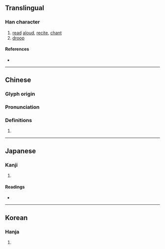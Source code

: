 {{also|亸}}
{{character info/new}}
==Translingual==

===Han character===
{{Han char|rn=30|rad=口|as=17|sn=20|four=06446|canj=YDRRJ|ids=⿰享單}}

# [[read]] [[aloud]], [[recite]], [[chant]]
# [[droop]]

====References====
* {{Han ref|kx=0214.030|dkj=04585|dj=0436.300|hdz=10704.120|uh=56B2|ud=22194|bh=F3FE|bd=62462}}

----

==Chinese==
{{zh-forms|s=亸}}

===Glyph origin===
{{Han etym}}

===Pronunciation===
{{zh-pron
|m=duǒ
|c=do2
|mn=tò
|mc=y
|oc=y
|ma=
|cat=v
}}

===Definitions===
{{zh-hanzi}}

# {{rfdef|zh}}

{{zh-der|嚲懶|嚲鞚|步嚲|拋嚲|柳嚲鶯嬌}}

----

==Japanese==

===Kanji===
{{ja-kanji|grade=|rs=口17}}

# {{rfdef|ja|sort=口17}}

====Readings====
* {{ja-readings|on=[[た]] (ta)|kun=}}

----

==Korean==

===Hanja===
{{ko-hanja|hangeul=타|rv=ta|mr=t'a}}

# {{rfdef|ko|sort=口17}}